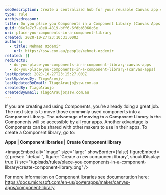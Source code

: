```yaml
---
seoDescription: Create a centralized hub for your reusable Canvas app components and increase collaboration with other makers.
type: rule
archivedreason:
title: Do you place you Components in a Component Library (Canvas Apps)?
guid: 06e7a7c7-a0e8-4819-bff6-6fdbb6060c6e
uri: place-you-components-in-a-component-library
created: 2020-10-27T23:10:31.000Z
authors:
  - title: Mehmet Ozdemir
    url: https://ssw.com.au/people/mehmet-ozdemir
related: []
redirects:
  - do-you-place-you-components-in-a-component-library-canvas-apps
  - do-you-place-you-components-in-a-component-library-(canvas-apps)
lastUpdated: 2020-10-27T23:15:27.000Z
lastUpdatedBy: TiagoAraujo
lastUpdatedByEmail: TiagoAraujo@ssw.com.au
createdBy: TiagoAraujo
createdByEmail: TiagoAraujo@ssw.com.au
---
```


If you are creating and using Components, you’re already doing a great job. The next step is to move those commonly used components into a Component Library. The advantage of moving to a Component Library is the Components will be accessible by all your apps. Another advantage is Components can be shared with other makers to use in their apps. To create a Component library, go to:

**Apps | Component libraries | Create Component library**

<imageEmbed
  alt="Image"
  size="large"
  showBorder={false}
  figureEmbed={{
    preset: "default",
    figure: 'Create a new component library',
    shouldDisplay: true
  }}
  src="/uploads/rules/place-you-components-in-a-component-library/create-component-library.png"
/>

For more information on Component libraries see documentation here: https://docs.microsoft.com/en-us/powerapps/maker/canvas-apps/component-library
